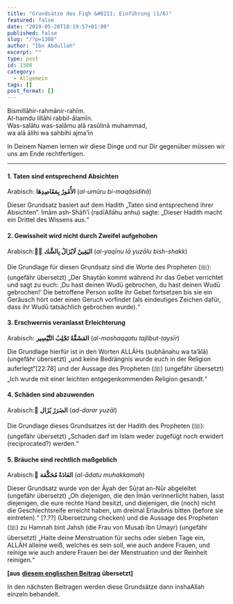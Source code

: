 ```yaml
---
title: "Grundsätze des Fiqh &#8211; Einführung (1/6)"
featured: false
date: "2019-05-28T18:19:57+01:00"
published: false
slug: "/?p=1308"
author: "Ibn Abdullah"
excerpt: ""
type: post
id: 1308
category:
  - Allgemein
tags: []
post_format: []
---
```


Bismillāhir-rahmānir-rahīm.  
Al-hamdu lillāhi rabbil-ālamīn.  
Was-salātu was-salāmu alā rasūlinā muhammad,  
wa alā ālihi wa sahbihi ajma’īn

In Deinem Namen lernen wir diese Dinge und nur Dir gegenüber müssen wir uns am Ende rechtfertigen.

---

#### 1. Taten sind entsprechend Absichten

Arabisch: **الأُمُورُ بِمَقَاصِدِهَا** (_al-umūru bi-maqāsidihā_)

Dieser Grundsatz basiert auf dem Hadith „Taten sind entsprechend ihrer Absichten“. Imām ash-Shāfi’ī (radīAllāhu anhu) sagte: „Dieser Hadith macht ein Drittel des Wissens aus.“

#### 2. Gewissheit wird nicht durch Zweifel aufgehoben

Arabisch: ِّ**اليَقِينُ لَايُزَالُ بِالشَّك** (_al-yaqīnu lā yuzālu bish-shakk_)

Die Grundlage für diesen Grundsatz sind die Worte des Propheten (ﷺ): (ungefähr übersetzt) „Der Shaytān kommt während ihr das Gebet verrichtet und sagt zu euch: ‚Du hast deinen Wudū gebrochen, du hast deinen Wudū gebrochen!‘ Die betroffene Person sollte ihr Gebet fortsetzen bis sie ein Geräusch hört oder einen Geruch vorfindet (als eindeutiges Zeichen dafür, dass ihr Wudū tatsächlich gebrochen wurde).“

#### 3. Erschwernis veranlasst Erleichterung

Arabisch: **المَشَقَّةُ تَجْلِبُ التَّيْسِير** (_al-mashaqqatu tajlibut-taysīr_)

Die Grundlage hierfür ist in den Worten ALLĀHs (subhānahu wa ta’ālā) (ungefähr übersetzt) „und keine Bedrängnis wurde euch in der Religion auferlegt“\[22:78\] und der Aussage des Propheten (ﷺ) (ungefähr übersetzt) „Ich wurde mit einer leichten entgegenkommenden Religion gesandt.“

#### 4. Schäden sind abzuwenden

Arabisch: ُ**الضَرَرُ يُزَال** (_ad-darar yuzāl_)

Die Grundlage dieses Grundsatzes ist der Hadith des Propheten (ﷺ): (ungefähr übersetzt) „Schaden darf im Islam weder zugefügt noch erwidert (reciprocated?) werden.“

#### 5. Bräuche sind rechtlich maßgeblich

Arabisch: ٌ**العَادَةُ مُحَكَّمَة** (_al-ādatu muhakkamah_)

Dieser Grundsatz wurde von der Āyah der Sūrat an-Nūr abgeleitet (ungefähr übersetzt) „Oh diejenigen, die den Īmān verinnerlicht haben, lasst diejenigen, die eure rechte Hand besitzt, und diejenigen, die (noch) nicht die Geschlechtsreife erreicht haben, um dreimal Erlaubnis bitten (before sie eintreten).“ \[?.??\] (Übersetzung checken) und die Aussage des Propheten (ﷺ) zu Hamnah bint Jahsh (die Frau von Musab Ibn Umayr) (ungefähr übersetzt) „Halte deine Menstruation für sechs oder sieben Tage ein, ALLĀH alleine weiß, welches es sein soll, wie auch andere Frauen, und reinige wie auch andere Frauen bei der Menstruation und der Reinheit reinigen.“

**\[aus** [**diesem englischen Beitrag**](https://tuhfataltullab.blogspot.com/2012/08/the-five-normative-legal-maxims.html) **übersetzt\]**

In den nächsten Beitragen werden diese Grundsätze dann inshaAllah einzeln behandelt.

